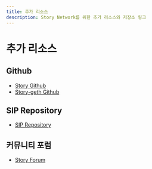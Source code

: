 ```yaml
---
title: 추가 리소스
description: Story Network를 위한 추가 리소스와 저장소 링크
---
```


# 추가 리소스

## Github

* [Story Github](https://github.com/piplabs/story)
* [Story-geth Github](https://github.com/piplabs/story-geth)

## SIP Repository

* [SIP Repository](https://github.com/storyprotocol/SIPs)

## 커뮤니티 포럼

* [Story Forum](https://forum.story.foundation/)
